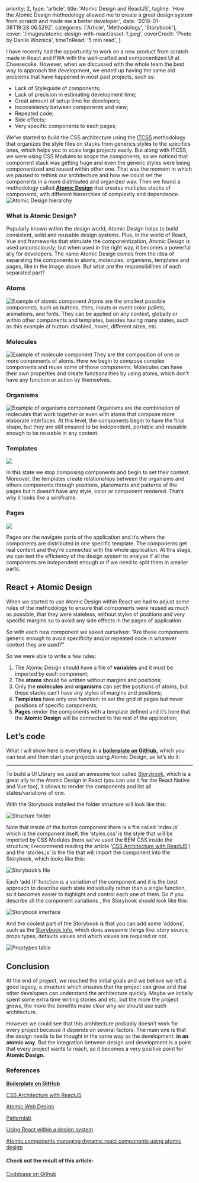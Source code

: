   priority: 2,
  type: 'article',
  title: 'Atomic Design and ReactJS',
  tagline:
    'How the Atomic Design methodology allowed me to create a great design system from scratch and made me a better developer.',
  date: '2018-01-08T19:28:06.529Z',
  categories: ['Article', 'Methodology', 'Storybook'],
  cover: '/images/atomic-design-with-react/asset-1.jpeg',
  coverCredit: 'Photo by Danilo Woznica',
  timeToRead: '5 min read',
}

I have recently had the opportunity to work on a new product from scratch made in React and PWA with the well-crafted and componentized UI at Cheesecake. However, when we discussed with the whole team the best way to approach the development, we ended up having the same old problems that have happened in most past projects, such as:

- Lack of Styleguide of components;
- Lack of precision in estimating development time;
- Great amount of setup time for developers;
- Inconsistency between components and view;
- Repeated code;
- Side effects;
- Very specific components to each pages;

We’ve started to build the CSS architecture using the [ITCSS](https://www.xfive.co/blog/itcss-scalable-maintainable-css-architecture/) methodology that organizes the style files on stacks from generics styles to the specifics ones, which helps you to scale large projects easily. But along with ITCSS, we were using CSS Modules to scope the components, so we noticed that component stack was getting huge and even the generic styles were being componentized and reused within other one.
That was the moment in which we paused to rethink our architecture and how we could set the components in a more distributed and organized way. Then we found a methodology called [**Atomic Design**](http://bradfrost.com/blog/post/atomic-web-design/) that creates multiples stacks of components, with different hierarchies of complexity and dependence.
![Atomic Design hierarchy](/images/atomic-design-with-react/asset-2.png)

### What is Atomic Design?

Popularly known within the design world, Atomic Design helps to build consistent, solid and reusable design systems. Plus, in the world of React, Vue and frameworks that stimulate the componentization, Atomic Design is used unconsciously; but when used in the right way, it becomes a powerful ally for developers.
The name Atomic Design comes from the idea of separating the components in atoms, molecules, organisms, templates and pages, like in the image above. But what are the responsibilities of each separated part?

### Atoms

![Example of atomic component](/images/atomic-design-with-react/asset-3.png)
Atoms are the smallest possible components, such as buttons, titles, inputs or event color pallets, animations, and fonts. They can be applied on any context, globally or within other components and templates, besides having many states, such as this example of button: disabled, hover, different sizes, etc.

### Molecules

![Example of molecule component](/images/atomic-design-with-react/asset-4.png)
They are the composition of one or more components of atoms. Here we begin to compose complex components and reuse some of those components. Molecules can have their own properties and create functionalities by using atoms, which don’t have any function or action by themselves.

### Organisms

![Example of organisms component](/images/atomic-design-with-react/asset-5.png)
Organisms are the combination of molecules that work together or even with atoms that compose more elaborate interfaces. At this level, the components begin to have the final shape, but they are still ensured to be independent, portable and reusable enough to be reusable in any content.

### Templates

![](/images/atomic-design-with-react/asset-6.png)

In this state we stop composing components and begin to set their context. Moreover, the templates create relationships between the organisms and others components through positions, placements and patterns of the pages but it doesn’t have any style, color or component rendered. That’s why it looks like a wireframe.

### Pages

![](/images/atomic-design-with-react/asset-7.png)

Pages are the navigate parts of the application and it’s where the components are distributed in one specific template. The components get real content and they’re connected with the whole application. At this stage, we can test the efficiency of the design system to analyse if all the components are independent enough or if we need to split them in smaller parts.

## React + Atomic Design

When we started to use Atomic Design within React we had to adjust some rules of the methodology to ensure that components were reused as much as possible, that they were stateless, without styles of positions and very specific margins so to avoid any side effects in the pages of application.

So with each new component we asked ourselves: “Are these components generic enough to avoid specificity and/or repeated code in whatever context they are used?”

So we were able to write a few rules:

1.  The Atomic Design should have a file of **variables** and it must be imported by each component;
2.  The **atoms** should be written without margins and positions;
3.  Only the **molecules** and **organisms** can set the positions of atoms, but these stacks can’t have any styles of margins and positions;
4.  **Templates** have only one function: to set the grid of pages but never positions of specific components;
5.  **Pages** render the components with a template defined and it’s here that the **Atomic Design** will be connected to the rest of the application;

## Let’s code

What I will show here is everything in a [**boilerplate on GitHub**](https://github.com/danilowoz/react-atomic-design)**,** which you can test and then start your projects using Atomic Design, so let’s do it:

---

To build a UI LIbrary we used an awesome tool called [Storybook](https://storybook.js.org/), which is a great ally to the Atomic Design in React (you can use it for the React Native and Vue too), it allows to render the components and list all states/variations of one.

With the Storybook installed the folder structure will look like this:

![Structure folder](/images/atomic-design-with-react/asset-8.png)

Note that inside of the button component there is a file called ‘index.js’ which is the component itself, the ‘styles.css’ is the style that will be imported by CSS Modules (here we’ve used the BEM CSS inside the structure; I recommend reading the article ‘[CSS Architecture with ReactJS](https://cheesecakelabs.com/blog/css-architecture-reactjs/)’) and the ‘stories.js’ is the file that will import the component into the Storybook, which looks like this:

![Storybook’s file](/images/atomic-design-with-react/asset-9.png)

Each ‘add ()’ function is a variation of the component and it is the best approach to describe each state individually rather than a single function, so it becomes easier to highlight and control each one of them. So if you describe all the component variations , the Storybook should look like this:

![Storybook interface](/images/atomic-design-with-react/asset-10.png)

And the coolest part of the Storybook is that you can add some ‘addons’, such as the [Storybook Info](https://github.com/storybooks/storybook/tree/master/addons/info), which does awesome things like: story source, props types, defaults values and which values are required or not.

![Proptypes table](/images/atomic-design-with-react/asset-11.png)

## Conclusion

At the end of project, we reached the initial goals and we believe we left a good legacy, a structure which ensures that the project can grow and that other developers can understand the architecture quickly. Maybe we initially spent some extra time writing stories and etc, but the more the project grows, the more the benefits make clear why we should use such architecture.

However we could see that this architecture probably doesn’t work for every project because it depends on several factors. The main one is that the design needs to be thought in the same way as the development: **in an atomic way**. But the integration between design and development is a point that every project wants to reach, so it becomes a very positive point for **Atomic Design.**

### References

[**Boilerplate on GitHub**](https://github.com/danilowoz/react-atomic-design)

[CSS Architecture with ReactJS](https://cheesecakelabs.com/blog/css-architecture-reactjs/)

[Atomic Web Design](http://bradfrost.com/blog/post/atomic-web-design/)

[Patternlab](http://patternlab.io/)

[Using React within a design system](https://medium.com/buildit/using-react-within-a-design-system-73d4bb0cc822)

[Atomic components managing dynamic react components using atomic design](https://medium.com/@yejodido/atomic-components-managing-dynamic-react-components-using-atomic-design-part-1-5f07451f261f)

<aside>
  <h4>Check out the result of this article:</h4>

  <a href="https://github.com/danilowoz/react-atomic-design" target="_blank" rel="noreferrer">
    Codebase on Github
  </a>
</aside>
